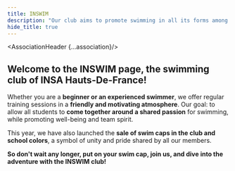 ---
title: INSWIM
description: "Our club aims to promote swimming in all its forms among students, in a friendly and inclusive environment."
hide_title: true
---


<AssociationHeader {...association}/>

## Welcome to the INSWIM page, the swimming club of INSA Hauts-De-France!

Whether you are a **beginner or an experienced swimmer**, we offer regular training sessions in a **friendly and motivating atmosphere**. Our goal: to allow all students to **come together around a shared passion** for swimming, while promoting well-being and team spirit.

This year, we have also launched the **sale of swim caps in the club and school colors**, a symbol of unity and pride shared by all our members.

**So don't wait any longer, put on your swim cap, join us, and dive into the adventure with the INSWIM club!**
